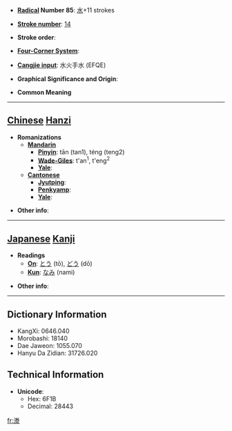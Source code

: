 * '''[[Wiktionary:Chinese radical index| Radical]] Number 85''': [[Wiktionary:Chinese radical index 水|水]]+11 strokes

* '''[[Wiktionary:Chinese total strokes index|Stroke number]]''': [[Wiktionary:Chinese total strokes index 14|14]]

* '''Stroke order''': 

* '''[[Wiktionary:Chinese four corner index|Four-Corner System]]''': 

* '''[[Wiktionary:Chinese Cangjie index|Cangjie input]]''': 水火手水 (EFQE)

* '''Graphical Significance and Origin''': 

* '''Common Meaning'''

----

== [[Chinese]] [[Hanzi]] ==

* '''Romanizations'''
** '''[[Mandarin]]'''
*** '''[[Pinyin]]''': tān (tan1), téng (teng2)
*** '''[[Wade-Giles]]''': t'an<sup>1</sup>, t'eng<sup>2</sup>
*** '''[[Yale]]''': 
** '''[[Cantonese]]'''
*** '''[[Jyutping]]''':
*** '''[[Penkyamp]]''': 
*** '''[[Yale]]''': 

* '''Other info''': 

----

== [[Japanese]] [[Kanji]] ==

* '''Readings'''
** '''[[On]]''': [[とう]] (tō), [[どう]] (dō)
** '''[[Kun]]''': [[なみ]] (nami)

* '''Other info''':  

----

== Dictionary Information ==

* KangXi: 0646.040
* Morobashi: 18140
* Dae Jaweon: 1055.070
* Hanyu Da Zidian: 31726.020

== Technical Information ==

* '''Unicode''':
** Hex: 6F1B
** Decimal: 28443

[[fr:漛]]